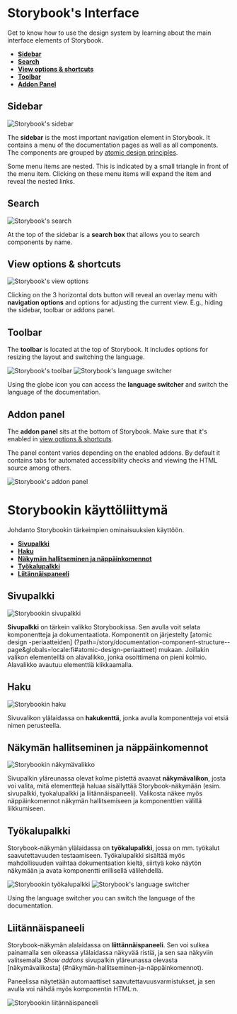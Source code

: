 
<Meta title="Documentation/Interface" />

<Docs language="en">

# Storybook's Interface

Get to know how to use the design system by learning about the main interface elements of Storybook.

- **[Sidebar](#sidebar)**
- **[Search](#search)**
- **[View options & shortcuts](#view-options--shortcuts)**
- **[Toolbar](#toolbar)**
- **[Addon Panel](#addon-panel)**

## Sidebar

![Storybook's sidebar](/documentation/sidebar.jpg#right)

The **sidebar** is the most important navigation element in Storybook. It contains a menu
of the documentation pages as well as all components. The components are grouped by
[atomic design principles](?path=/story/documentation-component-structure--page#atomic-design-principles).

Some menu items are nested. This is indicated by a small triangle in front of the menu
item. Clicking on these menu items will expand the item and reveal the nested links.

## Search

![Storybook's search](/documentation/search.jpg#right)

At the top of the sidebar is a **search box** that allows you to search components by name.

## View options & shortcuts

![Storybook's view options](/documentation/view-options.jpg#right)

Clicking on the 3 horizontal dots button will reveal an overlay menu with **navigation options** and options for
adjusting the current view. E.g., hiding the sidebar, toolbar or addons panel.

## Toolbar

The **toolbar** is located at the top of Storybook. It includes options for resizing the layout and switching
the language.

![Storybook's toolbar](/documentation/toolbar.jpg)
![Storybook's language switcher](/documentation/language-switcher.jpg#right)

Using the globe icon you can access the **language switcher** and switch the language of the documentation.


## Addon panel

The **addon panel** sits at the bottom of Storybook. Make sure that it's enabled in
[view options & shortcuts](#view-options--shortcuts).

The panel content varies depending on the enabled addons. By default it contains tabs for automated accessibility
checks and viewing the HTML source among others.

![Storybook's addon panel](/documentation/addon-panel.jpg)

</Docs>

<Docs language="fi">

# Storybookin käyttöliittymä

Johdanto Storybookin tärkeimpien ominaisuuksien käyttöön.

- **[Sivupalkki](#sivupalkki)**
- **[Haku](#haku)**
- **[Näkymän hallitseminen ja näppäinkomennot](#näkymän-hallitseminen-ja-näppäinkomennot)**
- **[Työkalupalkki](#työkalupalkki)**
- **[Liitännäispaneeli](#liitännäispaneeli)**

## Sivupalkki

![Storybookin sivupalkki](/documentation/sidebar.jpg#right)

**Sivupalkki** on tärkein valikko Storybookissa. Sen avulla voit selata komponentteja ja dokumentaatiota.
Komponentit on järjestelty [atomic design -periaatteiden]
(?path=/story/documentation-component-structure--page&globals=locale:fi#atomic-design-periaatteet) mukaan. Joillakin
valikon elementeillä on alavalikko, jonka osoittimena on pieni kolmio. Alavalikko avautuu elementtiä klikkaamalla.


## Haku

![Storybookin haku](/documentation/search.jpg#right)

Sivuvalikon ylälaidassa on **hakukenttä**, jonka avulla komponentteja voi etsiä nimen perusteella.

## Näkymän hallitseminen ja näppäinkomennot

![Storybookin näkymävalikko](/documentation/view-options.jpg#right)

Sivupalkin yläreunassa olevat kolme pistettä avaavat **näkymävalikon**, josta voi valita, mitä elementtejä haluaa
sisällyttää Storybook-näkymään (esim. sivupalkki, tyokalupalkki ja liitännäispaneeli). Valikosta näkee myös
näppäinkomennot näkymän hallitsemiseen ja komponenttien välillä liikkumiseen.


## Työkalupalkki

Storybook-näkymän ylälaidassa on **työkalupalkki**, jossa on mm. työkalut saavutettavuuden testaamiseen. Työkalupalkki
sisältää myös mahdollisuuden vaihtaa dokumentaation kieltä, siirtyä koko näytön näkymään ja avata komponentti
erillisellä välilehdellä.

![Storybookin työkalupalkki](/documentation/toolbar.jpg)
![Storybook's language switcher](/documentation/language-switcher.jpg#right)

Using the language switcher you can switch the language of the documentation.


## Liitännäispaneeli

Storybook-näkymän alalaidassa on **liittännäispaneeli**. Sen voi sulkea painamalla sen oikeassa ylälaidassa näkyvää
ristiä, ja sen saa näkyviin valitsemalla _Show addons_ sivupalkin yläreunassa olevasta [näkymävalikosta]
(#näkymän-hallitseminen-ja-näppäinkomennot).

Paneelissa näytetään automaattiset saavutettavuusvarmistukset, ja sen avulla voi nähdä myös komponentin HTML:n.

![Storybookin liitännäispaneeli](/documentation/addon-panel.jpg)

</Docs>
